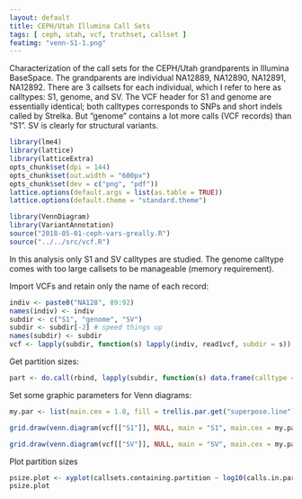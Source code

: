 ```yaml
---
layout: default
title: CEPH/Utah Illumina Call Sets
tags: [ ceph, utah, vcf, truthset, callset ]
featimg: "venn-S1-1.png"
---
```


Characterization of the call sets for the CEPH/Utah grandparents in Illumina BaseSpace.  The grandparents are individual NA12889, NA12890, NA12891, NA12892.  There are 3 callsets for each individual, which I refer to here as calltypes: S1, genome, and SV.  The VCF header for S1 and genome are essentially identical; both calltypes corresponds to SNPs and short indels called by Strelka.  But "genome" contains a lot more calls (VCF records) than "S1".  SV is clearly for structural variants.

```r
library(lme4)
library(lattice)
library(latticeExtra)
opts_chunk$set(dpi = 144)
opts_chunk$set(out.width = "600px")
opts_chunk$set(dev = c("png", "pdf"))
lattice.options(default.args = list(as.table = TRUE))
lattice.options(default.theme = "standard.theme")
```

```r
library(VennDiagram)
library(VariantAnnotation)
source("2018-05-01-ceph-vars-greally.R")
source("../../src/vcf.R")
```

In this analysis only S1 and SV calltypes are studied.  The genome calltype comes with too large callsets to be manageable (memory requirement).

Import VCFs and retain only the name of each record:

```r
indiv <- paste0("NA128", 89:92)
names(indiv) <- indiv
subdir <- c("S1", "genome", "SV")
subdir <- subdir[-2] # speed things up
names(subdir) <- subdir
vcf <- lapply(subdir, function(s) lapply(indiv, read1vcf, subdir = s))
```

Get partition sizes:

```r
part <- do.call(rbind, lapply(subdir, function(s) data.frame(calltype = s, partition.sizes(vcf[[s]]))))
```

Set some graphic parameters for Venn diagrams:

```r
my.par <- list(main.cex = 1.8, fill = trellis.par.get("superpose.line")$col[seq_along(indiv)], col = "gray", cat.cex = 1.4)
```

```r
grid.draw(venn.diagram(vcf[["S1"]], NULL, main = "S1", main.cex = my.par$main.cex, fill = my.par$fill, col = my.par$col, cat.cex = my.par$cat.cex))
```

```r
grid.draw(venn.diagram(vcf[["SV"]], NULL, main = "SV", main.cex = my.par$main.cex, fill = my.par$fill, col = my.par$col, cat.cex = my.par$cat.cex))
```

Plot partition sizes

```r
psize.plot <- xyplot(callsets.containing.partition ~ log10(calls.in.partition) | calltype, data = part, pch = "|", col = "red", grid = TRUE, cex = 2)
psize.plot
```

